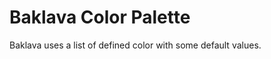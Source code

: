 
<Meta title="Design System/Colors" />

# Baklava Color Palette

Baklava uses a list of defined color with some default values.

<ColorPalette>
  <ColorItem
    title="--bl-color-primary"
    subtitle="Primary Color"
    colors={{ '': '#F27A1A', '--hover': '#EF6114', '--background': '#FEF2E8' }}
  />
  <ColorItem
    title="--bl-color-secondary"
    subtitle="Secondary Color"
    colors={{ '': '#273142', '--hover': '#0F131A', '--background': '#F1F2F7' }}
  />
  <ColorItem
    title="--bl-color-tertiary"
    subtitle="Tertiary Color"
    colors={{ '': '#f1f2f7', '--hover': '#d5d9e1', '--background': '#F7F7FA' }}
  />
  <ColorItem
    title="--bl-color-success"
    subtitle="Success Color"
    colors={{ '': '#0bc15c', '--hover': '#09a44e', '--background': '#E7F9EF' }}
  />
  <ColorItem
    title="--bl-color-danger"
    subtitle="Danger Color"
    colors={{ '': '#ff5043', '--hover': '#ff3028', '--background': '#FFEEEC' }}
  />
  <ColorItem
    title="--bl-color-warning"
    subtitle="Warning Color"
    colors={{ '': '#FFB600', '--hover': '#FF9800', '--background': '#FFF8E6' }}
  />
  <ColorItem
    title="--bl-color-alternative"
    subtitle="Alternative Color"
    colors={{ '': '#5794FF', '--hover': '#3469FF', '--background': '#EEF4FF' }}
  />
  <ColorItem
    title="--bl-color-featured"
    subtitle="Featured Color"
    colors={{ '': '#8C4EFF', '--hover': '#5E2EFF', '--background': '#F4EDFF' }}
  />
  <ColorItem
    title="--bl-color-content"
    subtitle="Content Colors"
    colors={{
        '--primary': '#273142',
        '--secondary': '#6E7787',
        '--tertiary': '#95A1B5',
        '--passive': '#AFBBCA',
    }}
  />
</ColorPalette>
